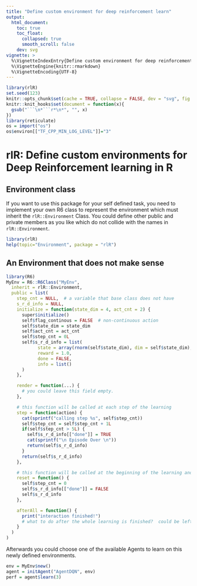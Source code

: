```yaml
---
title: "Define custom environment for deep reinforcement learn"
output:
  html_document:
    toc: true
    toc_float:
      collapsed: true
      smooth_scroll: false
    dev: svg
vignette: >
  %\VignetteIndexEntry{Define custom environment for deep reinforcement learn}
  %\VignetteEngine{knitr::rmarkdown}
  %\VignetteEncoding{UTF-8}
---
```


```r
library(rlR)
set.seed(123)
knitr::opts_chunk$set(cache = TRUE, collapse = FALSE, dev = "svg", fig.height = 3.5)
knitr::knit_hooks$set(document = function(x){
  gsub("```\n*```r*\n*", "", x)
})
library(reticulate)
os = import("os")
os$environ[["TF_CPP_MIN_LOG_LEVEL"]]="3"
```

# rlR: Define custom environments for Deep Reinforcement learning in R

## Environment class

If you want to use this package for your self defined task, you need to implement your own R6 class to represent the environment which must inherit the `rlR::Environment` Class. You could define other public and private members as you like which do not collide with the names in `rlR::Environment`.

```r
library(rlR)
help(topic="Environment", package = "rlR")
```

## An Environment that does not make sense

```r
library(R6)
MyEnv = R6::R6Class("MyEnv",
  inherit = rlR::Environment,
  public = list(
    step_cnt = NULL,  # a variable that base class does not have
    s_r_d_info = NULL,
    initialize = function(state_dim = 4, act_cnt = 2) {
      super$initialize()
      self$flag_continous = FALSE  # non-continuous action
      self$state_dim = state_dim
      self$act_cnt = act_cnt
      self$step_cnt = 0L
      self$s_r_d_info = list(
            state = array(rnorm(self$state_dim), dim = self$state_dim),
            reward = 1.0,
            done = FALSE,
            info = list()
      )
    },

    render = function(...) {
      # you could leave this field empty. 
    },

    # this function will be called at each step of the learning
    step = function(action) {
      cat(sprintf("calling step %s", self$step_cnt))
      self$step_cnt = self$step_cnt + 1L
      if(self$step_cnt > 5L) {
        self$s_r_d_info[["done"]] = TRUE
        cat(sprintf("\n Episode Over \n"))
        return(self$s_r_d_info)
      }
      return(self$s_r_d_info)
    },

    # this function will be called at the beginning of the learning and at the end of each episode
    reset = function() {
      self$step_cnt = 0
      self$s_r_d_info[["done"]] = FALSE
      self$s_r_d_info
    },

    afterAll = function() {
      print("interaction finished!")
      # what to do after the whole learning is finished?  could be left empty
    }
  )
)
```


Afterwards you could choose one of the available  Agents to learn on this newly defined environments. 
```r
env = MyEnv$new()
agent = initAgent("AgentDQN", env)
perf = agent$learn(3)
```

